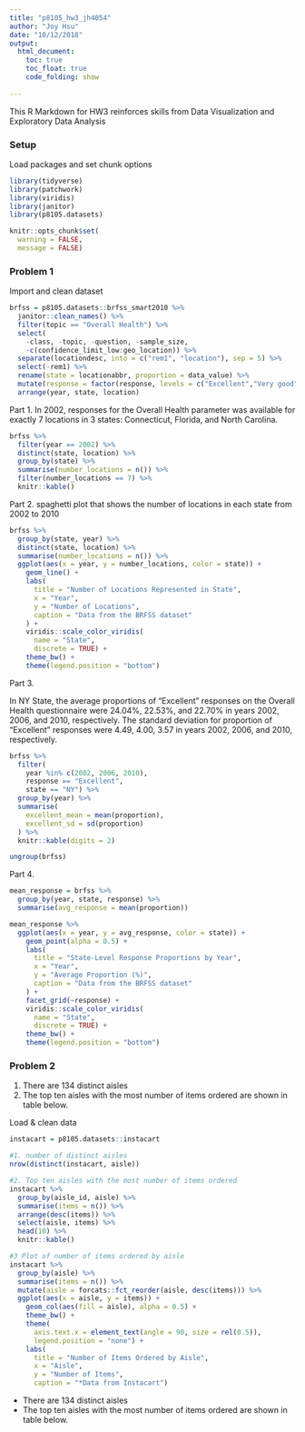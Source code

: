 ```yaml
---
title: "p8105_hw3_jh4054"
author: "Joy Hsu"
date: "10/12/2018"
output: 
  html_document:
    toc: true
    toc_float: true
    code_folding: show
  
---
```


This R Markdown for HW3 reinforces skills from Data Visualization and Exploratory Data Analysis

### Setup

Load packages and set chunk options

```r
library(tidyverse)
library(patchwork)
library(viridis)
library(janitor)
library(p8105.datasets)

knitr::opts_chunk$set(
  warning = FALSE, 
  message = FALSE)
```

### Problem 1

Import and clean dataset
```r
brfss = p8105.datasets::brfss_smart2010 %>% 
  janitor::clean_names() %>% 
  filter(topic == "Overall Health") %>% 
  select(
    -class, -topic, -question, -sample_size, 
    -c(confidence_limit_low:geo_location)) %>% 
  separate(locationdesc, into = c("rem1", "location"), sep = 5) %>% 
  select(-rem1) %>% 
  rename(state = locationabbr, proportion = data_value) %>% 
  mutate(response = factor(response, levels = c("Excellent","Very good", "Good", "Fair", "Poor"))) %>% 
  arrange(year, state, location)
```

Part 1. In 2002, responses for the Overall Health parameter was available for exactly 7 locations in 3 states: Connecticut, Florida, and North Carolina.

```r
brfss %>% 
  filter(year == 2002) %>% 
  distinct(state, location) %>% 
  group_by(state) %>% 
  summarise(number_locations = n()) %>% 
  filter(number_locations == 7) %>% 
  knitr::kable()
```

Part 2. spaghetti plot that shows the number of locations in each state from 2002 to 2010

```r
brfss %>% 
  group_by(state, year) %>% 
  distinct(state, location) %>% 
  summarise(number_locations = n()) %>% 
  ggplot(aes(x = year, y = number_locations, color = state)) +
    geom_line() +
    labs(
      title = "Number of Locations Represented in State",
      x = "Year",
      y = "Number of Locations",
      caption = "Data from the BRFSS dataset"
    ) + 
    viridis::scale_color_viridis(
      name = "State", 
      discrete = TRUE) +
    theme_bw() +  
    theme(legend.position = "bottom")
```

Part 3. 

In NY State, the average proportions of "Excellent" responses on the Overall Health questionnaire were 24.04%, 22.53%, and 22.70% in years 2002, 2006, and 2010, respectively. The standard deviation for proportion of "Excellent" responses were 4.49, 4.00, 3.57 in years 2002, 2006, and 2010, respectively.

```r
brfss %>% 
  filter(
    year %in% c(2002, 2006, 2010), 
    response == "Excellent",
    state == "NY") %>% 
  group_by(year) %>% 
  summarise(
    excellent_mean = mean(proportion),
    excellent_sd = sd(proportion)
  ) %>% 
  knitr::kable(digits = 2)

ungroup(brfss)
```

Part 4. 

```r
mean_response = brfss %>% 
  group_by(year, state, response) %>% 
  summarise(avg_response = mean(proportion))

mean_response %>% 
  ggplot(aes(x = year, y = avg_response, color = state)) +
    geom_point(alpha = 0.5) +
    labs(
      title = "State-Level Response Proportions by Year",
      x = "Year",
      y = "Average Proportion (%)",
      caption = "Data from the BRFSS dataset"
    ) + 
    facet_grid(~response) +   
    viridis::scale_color_viridis(
      name = "State", 
      discrete = TRUE) +
    theme_bw() +  
    theme(legend.position = "bottom")
```

### Problem 2

1. There are 134 distinct aisles
2. The top ten aisles with the most number of items ordered are shown in table below. 

Load & clean data
```r
instacart = p8105.datasets::instacart

#1. number of distinct aisles
nrow(distinct(instacart, aisle))

#2. Top ten aisles with the most number of items ordered
instacart %>% 
  group_by(aisle_id, aisle) %>% 
  summarise(items = n()) %>% 
  arrange(desc(items)) %>% 
  select(aisle, items) %>% 
  head(10) %>% 
  knitr::kable()

#3 Plot of number of items ordered by aisle
instacart %>% 
  group_by(aisle) %>% 
  summarise(items = n()) %>% 
  mutate(aisle = forcats::fct_reorder(aisle, desc(items))) %>% 
  ggplot(aes(x = aisle, y = items)) +
    geom_col(aes(fill = aisle), alpha = 0.5) +
    theme_bw() + 
    theme(
      axis.text.x = element_text(angle = 90, size = rel(0.5)), 
      legend.position = "none") +
    labs(
      title = "Number of Items Ordered by Aisle",
      x = "Aisle",
      y = "Number of Items",
      caption = "*Data from Instacart")
```

* There are 134 distinct aisles
* The top ten aisles with the most number of items ordered are shown in table below. 